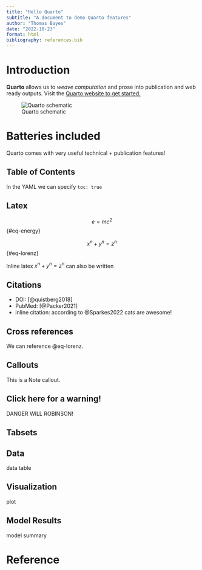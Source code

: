 ```yaml
---
title: "Hello Quarto"
subtitle: "A document to demo Quarto features"
author: "Thomas Bayes"
date: "2022-10-23"
format: html
bibliography: references.bib
---
```


# Introduction

**Quarto** allows us to *weave computation* and prose into publication and web ready outputs. Visit the [Quarto website to get started.](https://quarto.org/)

![Quarto schematic](quarto.png){#ref fig-alt="Quarto schematic"}

# Batteries included

Quarto comes with very useful technical + publication features!

## Table of Contents

In the YAML we can specify `toc: true`

## Latex

$$
e=mc^2
$$ {#eq-energy}

$$
x^n+y^n=z^n
$$ {#eq-lorenz}

Inline latex $x^n+y^n=z^n$ can also be written

## Citations

-   DOI: [@quistberg2018]
-   PubMed: [@Packer2021]
-   inline citation: according to @Sparkes2022 cats are awesome!

## Cross references

We can reference @eq-lorenz.

## Callouts

::: callout-note
This is a Note callout.
:::

::: {.callout-caution collapse="true"}
## Click here for a warning!

DANGER WILL ROBINSON!
:::

## Tabsets

::: panel-tabset
## Data

data table

## Visualization

plot

## Model Results

model summary
:::

# Reference
